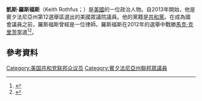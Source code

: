 '''凱斯·羅斯福斯'''（Keith Rothfus；{{bd|1962年|4月25日}}）是[[美國|美國]]的一位政治人物。自2013年開始，他是賓夕法尼亞州第12選舉區選出的美國眾議院議員。他的黨籍是[[共和黨_(美國)|共和黨]]。在成為國會議員之前，羅斯福斯曾經是一位律師。羅斯福斯在2012年的選舉中戰勝[[馬克·克里茨|馬克·克里茨]]當選<ref>{{cite web|last=Cernetich|first=Kelly|title=Critz Concedes Race to Rothfus|url=http://www.politicspa.com/critz-concedes-race-to-rothfus/44075/|publisher=PoliticsPA|accessdate=7 November 2012|archive-date=2015-09-24|archive-url=https://web.archive.org/web/20150924075409/http://www.politicspa.com/critz-concedes-race-to-rothfus/44075/|dead-url=no}}</ref><ref>{{cite web|title=Rothfus wins seat in Pa.'s redrawn 12th Congressional District|url=http://www.wpxi.com/news/news/rothfus-wins-seat-pas-redrawn-12th-congressional-d/nSy5k/|publisher=WPXI|accessdate=7 November 2012|archive-url=https://web.archive.org/web/20160304094131/http://www.wpxi.com/news/news/rothfus-wins-seat-pas-redrawn-12th-congressional-d/nSy5k/|archive-date=2016-03-04|dead-url=yes}}</ref>。
== 參考資料 ==
{{reflist}}
{{US-poli-bio-stub}}
{{normdaten}}
{{DEFAULTSORT:rothfus}}
[[Category:美国共和党联邦众议员|Category:美国共和党联邦众议员]]
[[Category:賓夕法尼亞州聯邦眾議員|Category:賓夕法尼亞州聯邦眾議員]]